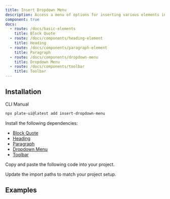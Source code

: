 ```yaml
---
title: Insert Dropdown Menu
description: Access a menu of options for inserting various elements into your content.
component: true
docs:
  - route: /docs/basic-elements
    title: Block Quote
  - route: /docs/components/heading-element
    title: Heading
  - route: /docs/components/paragraph-element
    title: Paragraph
  - route: /docs/components/dropdown-menu
    title: Dropdown Menu
  - route: /docs/components/toolbar
    title: Toolbar
---
```


<ComponentPreview name="playground-demo" id="basicnodes" />

## Installation

<Tabs defaultValue="cli">

<TabsList>
<TabsTrigger value="cli">CLI</TabsTrigger>
<TabsTrigger value="manual">Manual</TabsTrigger>
</TabsList>
<TabsContent value="cli">

```bash
npx plate-ui@latest add insert-dropdown-menu
```

</TabsContent>

<TabsContent value="manual">

<Steps>

<Step>

Install the following dependencies:

- [Block Quote](/docs/basic-elements)
- [Heading](/docs/heading)
- [Paragraph](/docs/paragraph)
- [Dropdown Menu](/docs/components/dropdown-menu)
- [Toolbar](/docs/components/toolbar)

</Step>

<Step>

Copy and paste the following code into your project.

</Step>

<ComponentSource name="insert-dropdown-menu" />

<Step>

Update the import paths to match your project setup.

</Step>

</Steps>

</TabsContent>

</Tabs>

## Examples

<ComponentSource src="../../templates/plate-playground/src/components/plate-ui/fixed-toolbar-buttons.tsx" />
